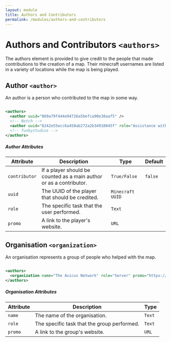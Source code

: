 ```yaml
---
layout: module
title: Authors and Contributors
permalink: /modules/authors-and-contributors
---
```


# Authors and Contributors `<authors>`

The authors element is provided to give credit to the people that made contributions to the creation of a map. Their minecraft usernames are listed in a variety of locations while the map is being played.

## Author `<author>`

An author is a person who contributed to the map in some way.

```xml

<authors>
  <author uuid="069a79f444e94726a5befca90e38aaf5" />
  <!-- Notch -->
  <author uuid="8242e55ecc6a458ab272a2b34918045f" role="Assistance with map design." />
  <!-- funkystudios -->
</authors>

```

##### Author Attributes

| Attribute | Description | Type | Default |
| --- | --- | --- | --- |
| `contributor` | If a player should be counted as a main author or as a contributor. | `True/False` | `false` |
| `uuid` | The UUID of the player that should be credited. | `Minecraft UUID` | |
| `role` | The specific task that the user performed. | `Text` | |
| `promo` | A link to the player's website. | `URL` | |

## Organisation  `<organization>`

An organisation represents a group of people who helped with the map.

```xml

<authors>
  <organization name="The Avicus Network" role="Server" promo="https://avicus.net" />
</authors>

```

##### Organisation  Attributes

| Attribute | Description | Type |
| --- | --- | --- |
| `name` | The name of the organisation. | `Text` |
| `role` | The specific task that the group performed. | `Text` |
| `promo` | A link to the group's website. | `URL` |

